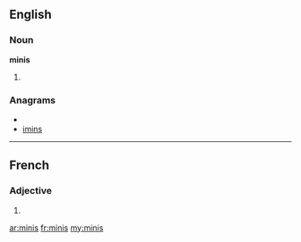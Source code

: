 ==English==

===Noun===
'''minis'''

# {{plural of|[[mini]]}}

===Anagrams===
* {{alphagram|iimns}}
* [[imins#English|imins]]

----

==French==

===Adjective===
{{fr-adj-form|m|p}}

# {{form of|masculine plural|[[mini]]|lang=fr}}

[[ar:minis]]
[[fr:minis]]
[[my:minis]]